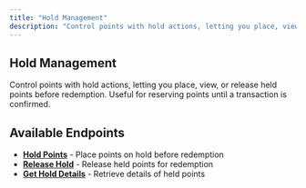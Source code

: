 ```yaml
---
title: "Hold Management"
description: "Control points with hold actions, letting you place, view, or release held points before redemption."
---
```


## Hold Management

Control points with hold actions, letting you place, view, or release held points before redemption. Useful for reserving points until a transaction is confirmed.

## Available Endpoints

- **[Hold Points](/api-reference/transactions/hold-management/hold)** - Place points on hold before redemption
- **[Release Hold](/api-reference/transactions/hold-management/release)** - Release held points for redemption
- **[Get Hold Details](/api-reference/transactions/hold-management/get-hold)** - Retrieve details of held points
